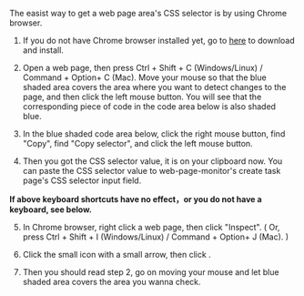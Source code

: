 


The easist way to get a web page area's CSS selector is by using Chrome browser.  

1. If you do not have Chrome browser installed yet, go to [here](https://www.google.com/chrome/?standalone=1) to download and install.  

2. Open a web page, then press Ctrl + Shift + C (Windows/Linux) / Command + Option+ C (Mac).  Move your mouse so that the blue shaded area covers the area where you want to detect changes to the page, and then click the left mouse button. You will see that the corresponding piece of code in the code area below is also shaded blue.  
<ImageChanger title="Chrome Inspect" src="/img/faq-how-to-find-css-selector/2-en.png" />


3. In the blue shaded code area below, click the right mouse button, find "Copy", find "Copy selector", and click the left mouse button.  
<ImageChanger title="Chrome Inspect" src="/img/faq-how-to-find-css-selector/3-en.png" />

4. Then you got the CSS selector value, it is on your clipboard now. You can paste the CSS selector value to web-page-monitor's create task page's CSS selector input field.  

**If above keyboard shortcuts have no effect，or you do not have a keyboard, see below.**

5. In Chrome browser, right click a web page, then click "Inspect". ( Or, press Ctrl + Shift + I (Windows/Linux) / Command + Option+ J (Mac). )  
<ImageChanger title="Chrome Inspect" src="/img/faq-how-to-find-css-selector/5-en.png" />

6. Click the  small icon with a small arrow, then click .  
<ImageChanger title="Chrome Inspect" src="/img/faq-how-to-find-css-selector/6-en.png" />

7. Then you should read step 2, go on moving your mouse and let blue shaded area covers the area you wanna check.  









